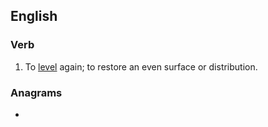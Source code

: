 ==English==

===Verb===
{{en-verb}}
# To [[level]] again; to restore an even surface or distribution.

===Anagrams===
* {{l|en|leveler}}